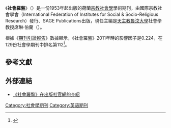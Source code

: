 {{Infobox journal
| title = 社會羅盤<br>Social Compass
| cover = Social Compass.jpg
| editor = Céline Polain
| discipline = [[宗教社會學|宗教社會學]]
| former_names = 
| abbreviation = Soc. Compass
| publisher = SAGE Publications
| country =
| language = 英語<br>法語
| frequency = 季刊
| history = 1953年－現在
| openaccess =
| license =
| impact = 0.625
| impact-year = 2019
| website = http://scp.sagepub.com/
| link1 = http://scp.sagepub.com/content/current
| link1-name = 線上閱讀
| link2 = http://scp.sagepub.com/content/by/year
| link2-name = 線上閱讀
| JSTOR = 
| OCLC = 42208179
| LCCN = 67122874 
| CODEN = 
| ISSN = 0037-7686 
| eISSN = 1461-7404
}}
《'''社會羅盤'''》（''{{lang|en|Social Compass}}''）是一份1953年起出版的荷蘭[[宗教社會學|宗教社會學]]學術期刊，由國際宗教社會學會（International Federation of Institutes for Social & Socio-Religious Research）發行、SAGE Publications出版，現任主編是[[天主教魯汶大學|天主教魯汶大學]]社會學教授席琳·伯蘭（{{lang|fr|Céline Polain}}）。

根據《[[期刊引證報告|期刊引證報告]]》數據顯示，《社會羅盤》2011年時的影響因子是0.224，在129份社會學期刊中排名第112<ref>{{cite book |year=2012 |chapter=Journals Ranked by Impact: Sociology |title=2011 Journal Citation Reports |publisher=[[湯森路透|Thomson Reuters]] |edition=Social Sciences |accessdate=2013-05-23 |language=en|work=Web of Science |postscript=.}}</ref>。

== 參考文獻 ==
{{reflist}}

== 外部連結 ==
* [http://scp.sagepub.com/ 《社會羅盤》在出版社官網的介紹] {{Wayback|url=http://scp.sagepub.com/ |date=20130922040958 }} {{en}}
{{sociology-stub}}
[[Category:社會學期刊|Category:社會學期刊]]
[[Category:英语期刊|Category:英语期刊]]